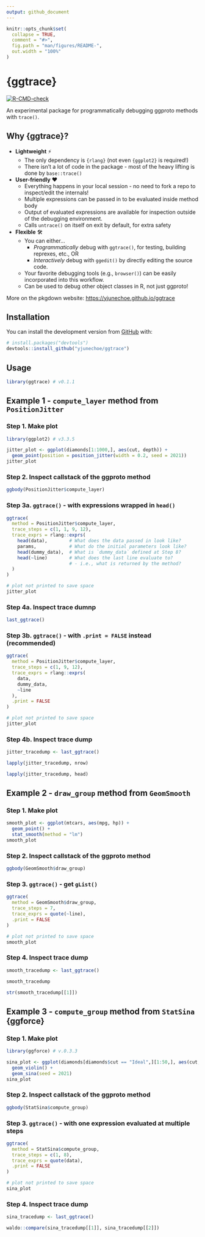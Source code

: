 ```yaml
---
output: github_document
---
```


<!-- README.md is generated from README.Rmd. Please edit that file -->

```r
knitr::opts_chunk$set(
  collapse = TRUE,
  comment = "#>",
  fig.path = "man/figures/README-",
  out.width = "100%"
)
```

# **{ggtrace}**

<!-- badges: start -->
[![R-CMD-check](https://github.com/yjunechoe/ggtrace/workflows/R-CMD-check/badge.svg)](https://github.com/yjunechoe/ggtrace/actions)
<!-- badges: end -->

An experimental package for programmatically debugging ggproto methods with `trace()`.

## **Why {ggtrace}?**

- **Lightweight** ⚡
    - The only dependency is `{rlang}` (not even `{ggplot2}` is required!)
    - There isn't a lot of code in the package - most of the heavy lifting is done by `base::trace()`
    
- **User-friendly** ❤
    - Everything happens in your local session - no need to fork a repo to inspect/edit the internals!
    - Multiple expressions can be passed in to be evaluated inside method body
    - Output of evaluated expressions are available for inspection outside of the debugging environment.
    - Calls `untrace()` on itself on exit by default, for extra safety
  
- **Flexible** 🛠
    - You can either...
        - _Programmatically_ debug with `ggtrace()`, for testing, building reprexes, etc., OR
        - _Interactively_ debug with `ggedit()` by directly editing the source code.
    - Your favorite debugging tools (e.g., `browser()`) can be easily incorporated into this workflow.
    - Can be used to debug other object classes in R, not just ggproto!

More on the pkgdown website: [https://yjunechoe.github.io/ggtrace]()

## **Installation**

You can install the development version from [GitHub](https://github.com/) with:

``` r
# install.packages("devtools")
devtools::install_github("yjunechoe/ggtrace")
```

## **Usage**

```r
library(ggtrace) # v0.1.1
```

## **Example 1 - `compute_layer` method from `PositionJitter`**

### **Step 1. Make plot**

```r
library(ggplot2) # v3.3.5

jitter_plot <- ggplot(diamonds[1:1000,], aes(cut, depth)) +
  geom_point(position = position_jitter(width = 0.2, seed = 2021))
jitter_plot
```

### **Step 2. Inspect callstack of the ggproto method**

```r
ggbody(PositionJitter$compute_layer)
```

### **Step 3a. `ggtrace()` - with expressions wrapped in `head()`**

```r
ggtrace(
  method = PositionJitter$compute_layer,
  trace_steps = c(1, 1, 9, 12),
  trace_exprs = rlang::exprs(
    head(data),        # What does the data passed in look like?
    params,            # What do the initial parameters look like?
    head(dummy_data),  # What is `dummy_data` defined at Step 8?
    head(~line)        # What does the last line evaluate to?
                       # - i.e., what is returned by the method?
  )
)

# plot not printed to save space
jitter_plot
```

### **Step 4a. Inspect trace dumnp**

```r
last_ggtrace()
```

### **Step 3b. `ggtrace()` - with `.print = FALSE` instead (recommended)**

```r
ggtrace(
  method = PositionJitter$compute_layer,
  trace_steps = c(1, 9, 12),
  trace_exprs = rlang::exprs(
    data,
    dummy_data,
    ~line
  ),
  .print = FALSE
)

# plot not printed to save space
jitter_plot
```

### **Step 4b. Inspect trace dump**

```r
jitter_tracedump <- last_ggtrace()

lapply(jitter_tracedump, nrow)

lapply(jitter_tracedump, head)
```

## **Example 2 - `draw_group` method from `GeomSmooth`**

### **Step 1. Make plot**

```r
smooth_plot <- ggplot(mtcars, aes(mpg, hp)) +
  geom_point() +
  stat_smooth(method = "lm")
smooth_plot
```

### **Step 2. Inspect callstack of the ggproto method**

```r
ggbody(GeomSmooth$draw_group)
```

### **Step 3. `ggtrace()` - get `gList()`**

```r
ggtrace(
  method = GeomSmooth$draw_group,
  trace_steps = 7,
  trace_exprs = quote(~line),
  .print = FALSE
)

# plot not printed to save space
smooth_plot
```

### **Step 4. Inspect trace dump**

```r
smooth_tracedump <- last_ggtrace()

smooth_tracedump

str(smooth_tracedump[[1]])
```


## **Example 3 - `compute_group` method from `StatSina` {ggforce}**

### **Step 1. Make plot**

```r
library(ggforce) # v.0.3.3

sina_plot <- ggplot(diamonds[diamonds$cut == "Ideal",][1:50,], aes(cut, depth)) +
  geom_violin() +
  geom_sina(seed = 2021)
sina_plot
```

### **Step 2. Inspect callstack of the ggproto method**

```r
ggbody(StatSina$compute_group)
```

### **Step 3. `ggtrace()` - with one expression evaluated at multiple steps**

```r
ggtrace(
  method = StatSina$compute_group,
  trace_steps = c(1, 8),
  trace_exprs = quote(data),
  .print = FALSE
)

# plot not printed to save space
sina_plot
```

### **Step 4. Inspect trace dump**

```r
sina_tracedump <- last_ggtrace()

waldo::compare(sina_tracedump[[1]], sina_tracedump[[2]])
```
